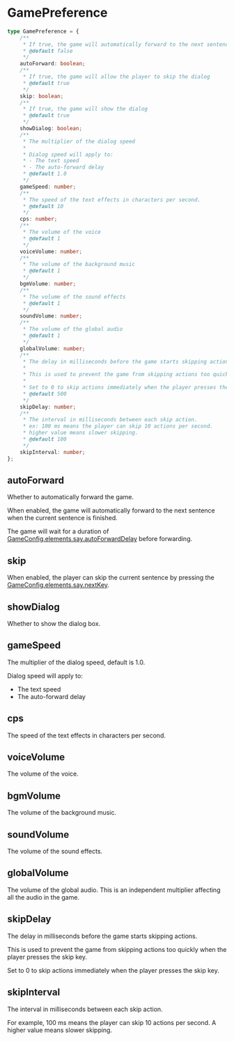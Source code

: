 # GamePreference

```typescript
type GamePreference = {
    /**
     * If true, the game will automatically forward to the next sentence when the player has finished the current sentence
     * @default false
     */
    autoForward: boolean;
    /**
     * If true, the game will allow the player to skip the dialog
     * @default true
     */
    skip: boolean;
    /**
     * If true, the game will show the dialog
     * @default true
     */
    showDialog: boolean;
    /**
     * The multiplier of the dialog speed
     * 
     * Dialog speed will apply to:
     * - The text speed
     * - The auto-forward delay
     * @default 1.0
     */
    gameSpeed: number;
    /**
     * The speed of the text effects in characters per second.
     * @default 10
     */
    cps: number;
    /**
     * The volume of the voice
     * @default 1
     */
    voiceVolume: number;
    /**
     * The volume of the background music
     * @default 1
     */
    bgmVolume: number;
    /**
     * The volume of the sound effects
     * @default 1
     */
    soundVolume: number;
    /**
     * The volume of the global audio
     * @default 1
     */
    globalVolume: number;
    /**
     * The delay in milliseconds before the game starts skipping actions
     *
     * This is used to prevent the game from skipping actions too quickly when the player presses the skip key.
     *
     * Set to 0 to skip actions immediately when the player presses the skip key.
     * @default 500
     */
    skipDelay: number;
    /**
     * The interval in milliseconds between each skip action.
     * ex: 100 ms means the player can skip 10 actions per second.
     * higher value means slower skipping.
     * @default 100
     */
    skipInterval: number;
};
```

## autoForward

Whether to automatically forward the game.

When enabled, the game will automatically forward to the next sentence when the current sentence is finished.

The game will wait for a duration of [GameConfig.elements.say.autoForwardDelay](./GameConfig#autoForwardDelay) before forwarding.

## skip

When enabled, the player can skip the current sentence by pressing the [GameConfig.elements.say.nextKey](./GameConfig#nextKey).

## showDialog

Whether to show the dialog box.

## gameSpeed

The multiplier of the dialog speed, default is 1.0.

Dialog speed will apply to:

- The text speed
- The auto-forward delay

## cps

The speed of the text effects in characters per second.

## voiceVolume

The volume of the voice.

## bgmVolume

The volume of the background music.

## soundVolume

The volume of the sound effects.

## globalVolume

The volume of the global audio. This is an independent multiplier affecting all the audio in the game.

## skipDelay

The delay in milliseconds before the game starts skipping actions.

This is used to prevent the game from skipping actions too quickly when the player presses the skip key.

Set to 0 to skip actions immediately when the player presses the skip key.

## skipInterval

The interval in milliseconds between each skip action.

For example, 100 ms means the player can skip 10 actions per second. A higher value means slower skipping.